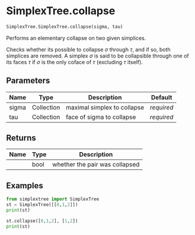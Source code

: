 # SimplexTree.collapse { #simplextree.SimplexTree.SimplexTree.collapse }

```python
SimplexTree.SimplexTree.collapse(sigma, tau)
```

Performs an elementary collapse on two given simplices.

Checks whether its possible to collapse $\sigma$ through $\tau$, and if so, both simplices are removed.
A simplex $\sigma$ is said to be collapsible through one of its faces $\tau$ if $\sigma$ is the only coface of $\tau$ (excluding $\tau$ itself).

## Parameters {.doc-section .doc-section-parameters}

| Name   | Type       | Description                 | Default    |
|--------|------------|-----------------------------|------------|
| sigma  | Collection | maximal simplex to collapse | _required_ |
| tau    | Collection | face of sigma to collapse   | _required_ |

## Returns {.doc-section .doc-section-returns}

| Name   | Type   | Description                    |
|--------|--------|--------------------------------|
|        | bool   | whether the pair was collapsed |

## Examples {.doc-section .doc-section-examples}

```python
from simplextree import SimplexTree
st = SimplexTree([[0,1,2]])
print(st)
```
```python
st.collapse([0,1,2], [1,2])
print(st)
```